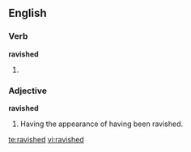 ==English==
===Verb===
'''ravished'''

#{{past of|[[ravish]]}}

===Adjective===
'''ravished'''

#Having the appearance of having been ravished.

[[te:ravished]]
[[vi:ravished]]